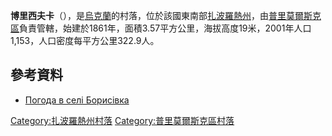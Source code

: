 {{coord|46|47|7|N|36|24|33|E|scale:100000|display=title}}

'''博里西夫卡'''（{{lang-uk|Борисівка}}），是[[烏克蘭|烏克蘭]]的村落，位於該國東南部[[扎波羅熱州|扎波羅熱州]]，由[[普里莫爾斯克區|普里莫爾斯克區]]負責管轄，始建於1861年，面積3.57平方公里，海拔高度19米，2001年人口1,153，人口密度每平方公里322.9人。

==參考資料==
*[http://weather.in.ua/ua/zaporozhskaja/1800 Погода в селі Борисівка] {{Wayback|url=http://weather.in.ua/ua/zaporozhskaja/1800 |date=20200930222602 }}

[[Category:扎波羅熱州村落|Category:扎波羅熱州村落]]
[[Category:普里莫爾斯克區村落|Category:普里莫爾斯克區村落]]


{{Zaporizhia-geo-stub}}